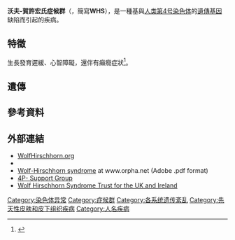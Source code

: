 {{note TA
|T=zh-cn:沃夫-贺许宏氏综合症;zh-tw:沃夫-賀許宏氏症候群;zh-hk:沃夫-賀許宏氏综合症;
|1=zh-cn:综合征;zh-tw:症候群;zh-hk:综合症;
}}
{{refimprove|time=2012-04-16}}
{{medical}}
{{Infobox Disease |
  Name           = 沃夫-賀許宏氏症候群 <br /> Wolf-Hirschhorn syndrome |
  Image          = Wolf-hirschhorn.jpg |
  Caption        = A neonate with Wolf-hirschhorn syndrome |
  DiseasesDB     = 32279 |
  ICD10          = {{ICD10|Q|93|3|q|90}} |
  ICD9           = {{ICD9|758.3}} |
  ICDO           = |
  OMIM           = 194190 |
  MedlinePlus    = |
  eMedicineSubj  = ped |
  eMedicineTopic = 2446 |
  MeshID         = |
}}
'''沃夫-賀許宏氏症候群'''（{{lang|en|'''Wolf–Hirschhorn syndrome'''}}，簡寫'''WHS'''），是一種基與[[人类第4号染色体|人类第4号染色体]]的[[遺傳基因|遺傳基因]]缺陷而引起的疾病。

== 特徵 ==
生長發育遲緩、心智障礙，還伴有癲癇症狀<ref name=nownews>{{cite news |title=這款醫師！美醫師竟拒絕為智障女童移植腎臟 |publisher=NOWnews 今日新聞網 |url=http://www.nownews.com/2012/01/20/334-2778439.htm#ixzz1jzcC973c |accessdate=2012-01-20 |language=zh-hant |archive-date=2012-04-16 |archive-url=https://web.archive.org/web/20120416150048/http://www.nownews.com/2012/01/20/334-2778439.htm#ixzz1jzcC973c |dead-url=no }}</ref>。

== 遺傳 ==

== 參考資料 ==
{{Reflist}}

== 外部連結 ==
* [http://www.wolfhirschhorn.org WolfHirschhorn.org] {{Wayback|url=http://www.wolfhirschhorn.org/ |date=20210119080720 }}
* {{GeneTests|whs}}
* [http://www.orpha.net/data/patho/GB/uk-WHS.pdf Wolf-Hirschhorn syndrome] {{Wayback|url=http://www.orpha.net/data/patho/GB/uk-WHS.pdf |date=20210309173345 }} at www.orpha.net (Adobe .pdf format)
* [http://www.4p-supportgroup.org 4P- Support Group] {{Wayback|url=http://www.4p-supportgroup.org/ |date=20210223151710 }}
* [http://www.whs4pminus.co.uk/ Wolf Hirschhorn Syndrome Trust for the UK and Ireland] {{Wayback|url=http://www.whs4pminus.co.uk/ |date=20210122091114 }}

{{Chromosomal abnormalities}}

[[Category:染色体异常|Category:染色体异常]]
[[Category:症候群|Category:症候群]]
[[Category:各系统遗传紊乱|Category:各系统遗传紊乱]]
[[Category:先天性皮肤和皮下组织疾病|Category:先天性皮肤和皮下组织疾病]]
[[Category:人名疾病|Category:人名疾病]]